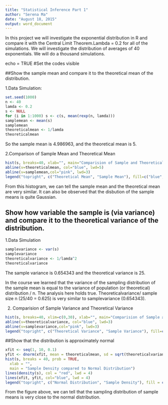 ```yaml
---
title: "Statistical Inference Part 1"
author: "Serena Ma"
date: "August 18, 2015"
output: word_document
---
```


In this project we will investigate the exponential distribution in R and compare it with the Central Limit Theorem.Lambda = 0.2 for all of the simulations. We will investigate the distribution of averages of 40 exponentials. We will do a thousand simulations.

echo = TRUE #Set the codes visible


##Show the sample mean and compare it to the theoretical mean of the distribution.

1.Data Simulation:

```r
set.seed(1000)
n <- 40 
lamda <- 0.2
s <- NULL
for (i in 1:1000) s <- c(s, mean(rexp(n, lamda)))
samplemean <- mean(s)
samplemean 
theoreticalmean <- 1/lamda
theoreticalmean
```
So the sample mean is 4.986963, and the theoretical mean is 5.


2.Comparison of Sample Mean and Theoretical Mean
```r
hist(s, breaks=40, xlab="", main="Comparision of Sample and Theoretical Mean")
abline(v=theoreticalmean, col="blue", lwd=5)
abline(v=samplemean,col="pink", lwd=3)
legend("topright", c("Theoretical Mean", "Sample Mean"), fill=c("blue","pink"))
```


From this histogram, we can tell the sample mean and the theoretical mean are very similar. It can also be observed that the disbution of the sample means is quite Gaussian.

## Show how variable the sample is (via variance) and compare it to the theoretical variance of the distribution.

1.Data Simulation
```r
samplevariance <- var(s)
samplevariance
theoreticalvariance <- 1/lamda^2
theoreticalvariance
```

The sample variance is 0.654343 and the theoretical variance is 25.

In the course we learned that the variance of the sampling distribution of the sample mean is equal to the variance of population (or theoretical) distribution / n. The analysis here holds true. Theoreticalvariance/ sample size n (25/40 = 0.625) is very similar to  samplevariance (0.654343).

2. Comparision of Sample Variance and Theoretical Variance
```r
hist(s, breaks=40, xlim=c(0,30), xlab="", main="Comparision of Sample and Theoretical Variance")
abline(v=theoreticalvariance, col="blue", lwd=3)
abline(v=samplevariance,col="pink", lwd=3)
legend("topright", c("Theoretical Variance", "Sample Variance"), fill=c("blue","pink"))
```



##Show that the distribution is approximately normal

```r
xfit <- seq(1, 10, 0.1)
yfit <- dnorm(xfit, mean = theoreticalmean, sd = sqrt(theoreticalvariance/n))
hist(s, breaks = 40, prob = TRUE,
  xlab = "",
  main = "Sample Density compared to Normal Distribution")
lines(density(s), col = "red", lwd = 4)
lines(xfit, yfit, col="blue", lwd = 4)
legend("topright", c("Normal Distribution", "Sample Density"), fill = c("blue","red"))

```


From the figure above, we can tell that the sampling distribution of sample means is very close to the normal distribution.